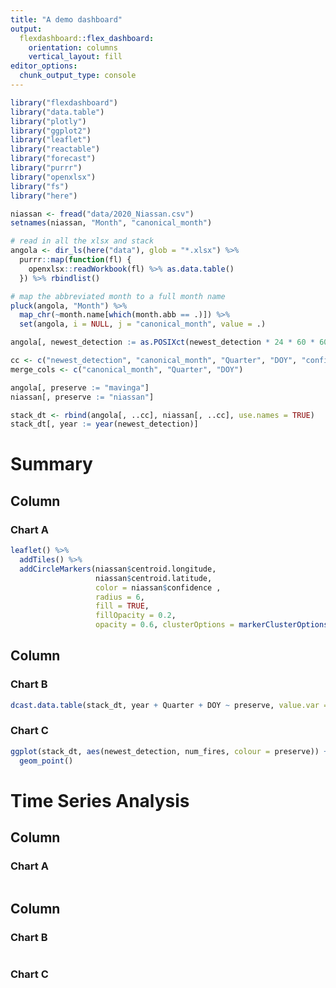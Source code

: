 ```yaml
---
title: "A demo dashboard"
output: 
  flexdashboard::flex_dashboard:
    orientation: columns
    vertical_layout: fill
editor_options: 
  chunk_output_type: console
---
```


```r
library("flexdashboard")
library("data.table")
library("plotly")
library("ggplot2")
library("leaflet")
library("reactable")
library("forecast")
library("purrr")
library("openxlsx")
library("fs")
library("here")

niassan <- fread("data/2020_Niassan.csv")
setnames(niassan, "Month", "canonical_month")

# read in all the xlsx and stack
angola <- dir_ls(here("data"), glob = "*.xlsx") %>%
  purrr::map(function(fl) {
    openxlsx::readWorkbook(fl) %>% as.data.table()
  }) %>% rbindlist()

# map the abbreviated month to a full month name
pluck(angola, "Month") %>% 
  map_chr(~month.name[which(month.abb == .)]) %>% 
  set(angola, i = NULL, j = "canonical_month", value = .)

angola[, newest_detection := as.POSIXct(newest_detection * 24 * 60 * 60, origin = "1899-12-30")]

cc <- c("newest_detection", "canonical_month", "Quarter", "DOY", "confidence", "num_fires", "preserve")
merge_cols <- c("canonical_month", "Quarter", "DOY")

angola[, preserve := "mavinga"]
niassan[, preserve := "niassan"]

stack_dt <- rbind(angola[, ..cc], niassan[, ..cc], use.names = TRUE)
stack_dt[, year := year(newest_detection)]
```

Summary
=======================================================================

Column {data-width=650}
-----------------------------------------------------------------------

### Chart A

```r
leaflet() %>% 
  addTiles() %>% 
  addCircleMarkers(niassan$centroid.longitude, 
                   niassan$centroid.latitude, 
                   color = niassan$confidence , 
                   radius = 6, 
                   fill = TRUE,
                   fillOpacity = 0.2,
                   opacity = 0.6, clusterOptions = markerClusterOptions())
```

Column {data-width=350}
-----------------------------------------------------------------------

### Chart B

```r
dcast.data.table(stack_dt, year + Quarter + DOY ~ preserve, value.var = "num_fires", fun.aggregate = sum)
```

### Chart C

```r
ggplot(stack_dt, aes(newest_detection, num_fires, colour = preserve)) +
  geom_point()
```

Time Series Analysis
=======================================================================

Column {data-width=650}
-----------------------------------------------------------------------

### Chart A

```r

```

Column {data-width=350}
-----------------------------------------------------------------------

### Chart B

```r
```

### Chart C
